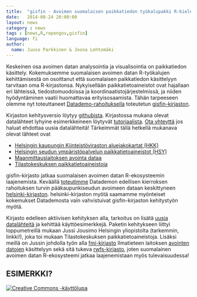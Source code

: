 ```yaml
---
title:  "gisfin - Avoimen suomalaisen paikkatiedon työkalupakki R-kielelle"
date:   2014-08-24 20:00:00
layout: news
category : news
tags : [news,R,ropengov,gisfin]
language: fi
author:
  name: Juuso Parkkinen & Joona Lehtomäki
---
```


Keskeinen osa avoimen datan analysointia ja visualisointia on paikkatiedon käsittely. Kokemuksemme suomalaisen avoimen datan R-työkalujen kehittämisestä on osoittanut että suomalaisen paikkatiedon käsittelyyn tarvitaan oma R-kirjastonsa. Nykyisellään paikkatietoaineistot ovat hajallaan eri lähteissä, tiedostomuodoissa ja koordinaatistojärjestelmissä, ja niiden hyödyntäminen vaatii huomattavaa erityisosaamista. Tähän tarpeeseen olemme nyt toteuttaneet [Datademo-rahoituksella](http://datademo.fi/) toteutetun [gisfin-kirjaston](https://github.com/rOpenGov/gisfin).

Kirjaston kehitysversio löytyy [githubista](https://github.com/rOpenGov/gisfin). Kirjastossa mukana olevat datalähteet lyhyine esimerkkeineen löytyvät [tutoriaalista](https://github.com/rOpenGov/helsinki/blob/master/vignettes/gisfin_tutorial.md). [Ota yhteyttä](http://louhos.github.io/contact.html) jos haluat ehdottaa uusia datalähteitä! Tärkeimmät tällä hetkellä mukanava olevat lähteet ovat

+ [Helsingin kaupungin Kiinteistöviraston aluejakokartat (HKK)](http://ptp.hel.fi/avoindata/)
+ [Helsingin seudun ympäristöpalvelun paikkatietoaineistot (HSY)](http://www.hsy.fi/seututieto/kaupunki/paikkatiedot/Sivut/Avoindata.aspx)
+ [Maanmittauslaitoksen avointa dataa](http://www.maanmittauslaitos.fi/avoindata)
+ [Tilastokeskuksen paikkatietoaineistoja](http://www.stat.fi/tup/rajapintapalvelut/index_en.html)

gisfin-kirjasto jatkaa suomalaisen avoimen datan R-ekosysteemin laajenemista. Keväällä [toteutimme](http://louhos.github.io/news/2014/06/11/helsinki-kirjasto/) Datademon edellisen kierroksen rahoituksen turvin pääkaupunkiseudun avoimeen dataan keskittyneen [helsinki-kirjaston](https://github.com/rOpenGov/helsinki). helsinki-kirjaston myötä saamamme myönteiset kokemukset Datademosta vain vahvistuivat gisfin-kirjaston kehitystyön myötä. 

Kirjasto edelleen aktiivisen kehityksen alla, tarkoitus on lisätä [uusia datalähteitä](https://github.com/rOpenGov/gisfin/blob/master/vignettes/todo-datasets.md) ja kehittää käyttöesimerkkejä. Paketin kehitykseen liittyi loppumetreillä mukaan Jussi Jousimo Helsingin yliopistolta (tarkemmin, linkki!), joka toi mukaan Tilastokeskuksen paikkatietoaineistoja. Lisäksi meillä on Jussin johdolla työn alla [fmi-kirjasto](https://github.com/rOpenGov/fmi) Ilmatieteen laitoksen [avointen datojen](https://ilmatieteenlaitos.fi/avoin-data) käsittelyyn sekä sitä tukeva [rwfs-kirjasto](https://github.com/rOpenGov/rwfs), joten suomalainen avoimen datan R-ekosysteemi jatkaa laajenemistaan myös tulevaisuudessa!

## ESIMERKKI?

<a rel="license" href="http://creativecommons.org/licenses/by/4.0/">
<img alt="Creative Commons -käyttölupa" style="border-width:0"
src="http://i.creativecommons.org/l/by/4.0/88x31.png" /> </a>
